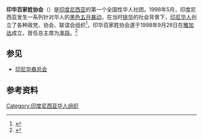 {{expand|time=2016-01-30T11:33:35+00:00}}
{{refimprove|time=2016-01-30T11:33:35+00:00}}
'''印华百家姓协会'''（{{lang-id|Paguyuban Sosial Marga Tionghoa Indonesia}}）是[[印度尼西亚|印度尼西亚]]的第一个全国性华人社团。1998年5月，印度尼西亚发生一系列针对华人的[[黑色五月暴动|黑色五月暴动]]，在当时[[排华|排华]]的社会背景下，[[印尼华人|印尼华人]]创立了各种政党、协会、联谊会组织<ref name="全球化与印华社团的态度">{{cite web| language =zh| publisher =| title =全球化与印华社团的态度| url =http://cn.inti.or.id/specialnews/10/tahun/2008/bulan/03/tanggal/26/id/34/| author =陈贤伟律师赖松溪译| date =| accessdate =2010-04-15| deadurl =yes| archiveurl =https://web.archive.org/web/20090216055404/http://cn.inti.or.id/specialnews/10/tahun/2008/bulan/03/tanggal/26/id/34/| archivedate =2009-02-16}}</ref>，印华百家姓协会遂于1998年9月28日在[[雅加达|雅加达]]成立，首任总主席为{{le|熊德怡|Teddy Jusuf}}[[准将|准将]]。<ref>{{cite web | language = zh | publisher =  | title = 印华百家姓协会争取消除对华族不平等的歧视条例 | url = http://bogor.myweb.hinet.net/Overseas%20News/peguyupan%20Marga%20Tionghoa.htm | author =  | date =  | accessdate = 2016-01-30 }}{{Dead link|date=2019年12月 |bot=InternetArchiveBot |fix-attempted=yes }}</ref>

==参见==
* [[印尼华裔总会|印尼华裔总会]]
==参考资料==
{{reflist}}

[[Category:印度尼西亚华人组织|Category:印度尼西亚华人组织]]